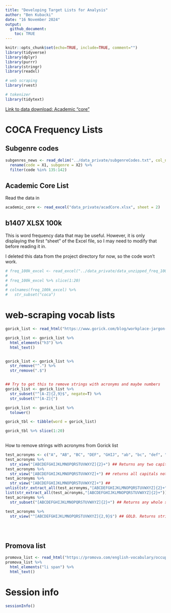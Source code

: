 ```yaml
---
title: "Developing Target Lists for Analysis"
author: "Ben Kubacki"
date: "16 November 2024"
output: 
  github_document:
    toc: TRUE
---
```


```r
knitr::opts_chunk$set(echo=TRUE, include=TRUE, comment="")
library(tidyverse)
library(dplyr)
library(purrr)
library(stringr)
library(readxl)

# web scraping
library(rvest)

# tokenizer
library(tidytext)


```

[Link to data download: Academic "core"](https://www.academicwords.info/download.asp)

# COCA Frequency Lists

## Subgenre codes

```r

subgenres_news <- read_delim("../data_private/subgenreCodes.txt", col_names = F) %>% 
  rename(code = X1, subgenre = X2) %>%  
  filter(code %in% 135:142)


```

## Academic Core List

Read the data in

```r

academic_core <- read_excel("data_private/acadCore.xlsx", sheet = 2)

```


## b1407 XLSX 100k

This is word frequency data that may be useful. However, it is only displaying the first "sheet" of the Excel file, so I may need to modify that before reading it in.

I deleted this data from the project directory for now, so the code won't work.

```r

# freq_100k_excel <- read_excel("../data_private/data_unzipped_freq_100k/b1407/b1407.xlsx", skip = 0, sheet = 2) 
# 
# freq_100k_excel %>% slice(1:20)
# 
# colnames(freq_100k_excel) %>% 
#   str_subset("coca")

```


# web-scraping vocab lists

```r
gorick_list <- read_html("https://www.gorick.com/blog/workplace-jargon-dictionary")

gorick_list <- gorick_list %>% 
  html_elements("h3") %>% 
  html_text() 


gorick_list <- gorick_list %>% 
  str_remove("^.") %>% 
  str_remove(".$") 


## Try to get this to remove strings with acronyms and maybe numbers
gorick_list <- gorick_list %>% 
  str_subset("^[A-Z]{2,9}$", negate=T) %>% 
  str_subset("^[A-Z]{")

gorick_list <- gorick_list %>%
  tolower()

gorick_tbl <- tibble(word = gorick_list) 

gorick_tbl %>% slice(1:20)
 
```

How to remove strings with acronyms from Gorick list

```r
test_acronyms <- c("A", "AB", "BC", "DEF", "GHIJ", "ab", "bc", "def", "ghij", "Ab", "bC", "DeF", "GHij")
test_acronyms %>% 
  str_view("[ABCDEFGHIJKLMNOPQRSTUVWXYZ]{2}+") ## Returns any two capitals (misses strings of more than two)
test_acronyms %>% 
  str_view("[ABCDEFGHIJKLMNOPQRSTUVWXYZ]+") ## returns all capitals not isolated acronyms
test_acronyms %>% 
  str_view("[ABCDEFGHIJKLMNOPQRSTUVWXYZ]+") ## 
unlist(str_extract_all(test_acronyms,"[ABCDEFGHIJKLMNOPQRSTUVWXYZ]{2}+"))
list(str_extract_all(test_acronyms,"[ABCDEFGHIJKLMNOPQRSTUVWXYZ]{2}+"))
test_acronyms %>% 
  str_subset("[ABCDEFGHIJKLMNOPQRSTUVWXYZ]{2}+") ## Returns any whole string with at least two adjacent capitals 

test_acronyms %>% 
  str_view("^[ABCDEFGHIJKLMNOPQRSTUVWXYZ]{2,9}$") ## GOLD. Returns strings with only a series of capitals between 2 and 9, but nothing after or before it (i.e., lowercase letters)


  
```


## Promova list

```r

promova_list <- read_html("https://promova.com/english-vocabulary/occupations-and-jobs-english-vocabulary")
promova_list %>% 
  html_elements("li span") %>% 
  html_text()

```


# Session info

```r
sessionInfo()
```
